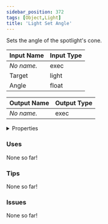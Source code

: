 ```yaml
---
sidebar_position: 372
tags: [Object,Light]
title: 'Light Set Angle'
---
```


Sets the angle of the spotlight's cone.



<IChip uuid="494ceaa7-3520-4f5b-87e0-7dd08334730c"/>

| Input Name | Input Type |
|-----------|-----------|
| *No name.* | exec |
| Target | light |
| Angle | float |

| Output Name | Output Type |
|-----------|-----------|
| *No name.* | exec |


<details>
  <summary>Properties</summary>
  <div>
    <div>
    <table>
      <thead>
        <tr>
          <th>Is beta required?</th>
          <th>No</th>
        </tr>
        <tr>
          <th>Is this chip a trolling risk?</th>
          <th>No</th>
        </tr>
        <tr>
          <th>Is this chip a role assignment risk?</th>
          <th>No</th>
        </tr>
        <tr>
          <th>Chip UUID</th>
          <th>494ceaa7-3520-4f5b-87e0-7dd08334730c</th>
        </tr>
        <tr>
          <th>Room availability</th>
          <th>Available everywhere</th>
        </tr>
      </thead>
    </table>
    </div>
  </div>
</details>

### Uses

None so far!

### Tips

None so far!

### Issues

None so far!